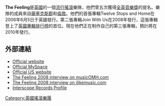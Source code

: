 {{unreferenced|time=2010-01-23T12:28:50+00:00}}
{{Infobox_Band |
  name         = The Feeling|
  image             = TheFeelingLive.jpg|
  caption           = | 
  years_active      = 1995年 -  |
  origin            = [[英格蘭|英格蘭]][[薩塞克斯郡|薩塞克斯郡]]Horsham|
  country           = [[英國|英國]]|
  music_genre       = [[強力流行|強力流行]]，[[軟搖滾|軟搖滾]]|
  record_label      = [[Universal_Music|MCA Music, Inc.]]/[[Island_Records|Island Records]]|
  current_members   = [[Dan_Gillespie_Sells|Dan Gillespie Sells]]<br>[[Richard_Jones_(bassist)|Richard Jones]]<br>Kevin Jeremiah<br>[[Ciaran_Jeremiah|Ciaran Jeremiah]]<br>[[Paul_Stewart_(musician)|Paul Stewart]]|
  past_members      = 
|background = 乐队
}}

'''The Feeling'''是[[英國|英國]]的一個[[流行搖滾|流行搖滾]]樂隊，他們曾五次獲得[[全英音樂獎|全英音樂獎]]的提名。樂隊的成員來自[[薩塞克斯郡|薩塞克斯郡]]和[[倫敦|倫敦]]。他們的首張專輯Twelve Stops and Home在2006年6月5日于英國發行。第二張專輯Join With Us在2008年發行，這張專輯登上了[[英國專輯排行榜|英國專輯排行榜]]的首位。現在他們正在制作自己的第三張專輯，預計將在2010年發行。

== 外部連結 ==
*[https://web.archive.org/web/20060521161023/http://www.thefeeling.co.uk/ Official website]
*[http://www.myspace.com/thefeeling Official MySpace]{{Wayback|url=http://www.myspace.com/thefeeling |date=20090817000710 }}
*[https://web.archive.org/web/20080503174210/http://www.thefeelingmusic.com/ Official US website]
*[https://web.archive.org/web/20081002033138/http://www.musicomh.com/interviews/feeling_0408.htm The Feeling 2008 interview on musicOMH.com]
*[http://www.ilikemusic.com/interviews/The_Feeling_interview_2008-4522 The Feeling 2008 interview on ilikemusic.com]{{Wayback|url=http://www.ilikemusic.com/interviews/The_Feeling_interview_2008-4522 |date=20081121140220 }}
*[https://web.archive.org/web/20100606092353/http://www.interscope.com/feeling Interscope Records Profile]

{{Authority control}}
{{DEFAULTSORT:Feeling, The}}
[[Category:英國搖滾樂團|Category:英國搖滾樂團]]